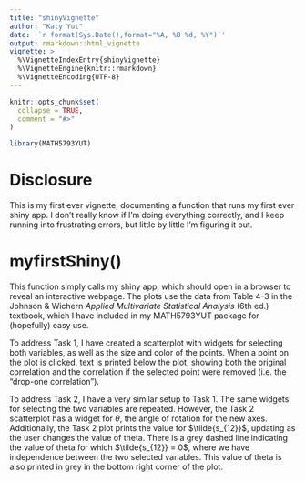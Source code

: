 ```yaml
---
title: "shinyVignette"
author: "Katy Yut"
date: '`r format(Sys.Date(),format="%A, %B %d, %Y")`'
output: rmarkdown::html_vignette
vignette: >
  %\VignetteIndexEntry{shinyVignette}
  %\VignetteEngine{knitr::rmarkdown}
  %\VignetteEncoding{UTF-8}
---
```


```r
knitr::opts_chunk$set(
  collapse = TRUE,
  comment = "#>"
)
```

```r
library(MATH5793YUT)
```

# Disclosure
This is my first ever vignette, documenting a function that runs my first ever shiny app. I don't really know if I'm doing everything correctly, and I keep running into frustrating errors, but little by little I'm figuring it out. 

# myfirstShiny()
This function simply calls my shiny app, which should open in a browser to reveal an interactive webpage. The plots use the data from Table 4-3 in the Johnson & Wichern *Applied Multivariate Statistical Analysis* (6th ed.) textbook, which I have included in my MATH5793YUT package for (hopefully) easy use. 

To address Task 1, I have created a scatterplot with widgets for selecting both variables, as well as the size and color of the points. When a point on the plot is clicked, text is printed below the plot, showing both the original correlation and the correlation if the selected point were removed (i.e. the "drop-one correlation"). 

To address Task 2, I have a very similar setup to Task 1. The same widgets for selecting the two variables are repeated. However, the Task 2 scatterplot has a widget for $\theta$, the angle of rotation for the new axes. Additionally, the Task 2 plot prints the value for $\tilde{s_{12}}$, updating as the user changes the value of theta. There is a grey dashed line indicating the value of theta for which $\tilde{s_{12}} = 0$, where we have independence between the two selected variables. This value of theta is also printed in grey in the bottom right corner of the plot. 
